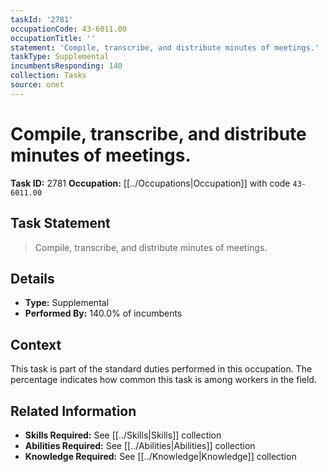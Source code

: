 ```yaml
---
taskId: '2781'
occupationCode: 43-6011.00
occupationTitle: ''
statement: 'Compile, transcribe, and distribute minutes of meetings.'
taskType: Supplemental
incumbentsResponding: 140
collection: Tasks
source: onet
---
```

# Compile, transcribe, and distribute minutes of meetings.

**Task ID:** 2781
**Occupation:** [[../Occupations|Occupation]] with code `43-6011.00`

## Task Statement

> Compile, transcribe, and distribute minutes of meetings.

## Details

- **Type:** Supplemental
- **Performed By:** 140.0% of incumbents

## Context

This task is part of the standard duties performed in this occupation. The percentage indicates how common this task is among workers in the field.

## Related Information

- **Skills Required:** See [[../Skills|Skills]] collection
- **Abilities Required:** See [[../Abilities|Abilities]] collection
- **Knowledge Required:** See [[../Knowledge|Knowledge]] collection
